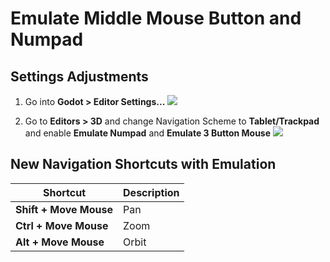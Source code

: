 # Emulate Middle Mouse Button and Numpad

## Settings Adjustments
1. Go into **Godot > Editor Settings...**
![](./assets/editor-settings.png)

2. Go to **Editors > 3D** and change Navigation Scheme to **Tablet/Trackpad** and enable **Emulate Numpad** and **Emulate 3 Button Mouse**
![](./assets/settings-adjustments.png)

## New Navigation Shortcuts with Emulation
| Shortcut | Description |
|----------|------------|
| **Shift + Move Mouse** | Pan |
| **Ctrl + Move Mouse** | Zoom |
| **Alt + Move Mouse** | Orbit |